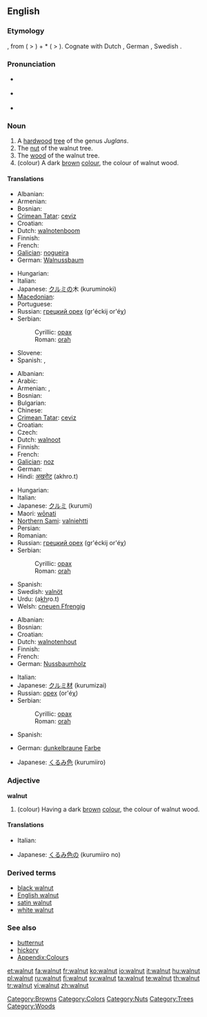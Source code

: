 {{wikipedia}}
{{wikibooks|Cookbook:Walnut|Walnut}}
==English==

===Etymology===
{{etyl|ang}} {{term|walhhnutu}}, from {{proto|Germanic|walhoz|Celt, Roman, foreigner}} ( > {{term|Welsh}}) + *{{term||hnut-}} ( > {{term|nut}}).  Cognate with Dutch {{term|walnoot}}, German {{term|Walnuss}}, Swedish {{term|valnöt}}.

===Pronunciation===
* {{a|US}} {{IPA|/ˈwɑlnət/}}
* {{a|UK}} {{IPA|/ˈwɔ:lnʌt/}}
* {{audio|en-us-walnut.ogg|Audio (US)}}

===Noun===
{{en-noun}}

# A [[hardwood]] [[tree]] of the genus ''Juglans''.
# The [[nut]] of the walnut tree.
# The [[wood]] of the walnut tree.
# (colour) A dark [[brown]] [[colour]], the colour of walnut wood.
#: {{colour panel|3E2A16}}

====Translations====
{{trans-top|tree}}
* Albanian: {{t+|sq|arrë|xs=Albanian}}
* Armenian: {{t-|hy|ընկուզենի|tr=ënkuzeni|sc=Armn|xs=Armenian}}
* Bosnian: {{t-|bs|orah|m}}
* [[Crimean Tatar]]: [[ceviz]]
* Croatian: {{t+|hr|orah|m|alt=òrah}}
* Dutch: [[walnotenboom]] {{m}}
* Finnish: {{t+|fi|pähkinäpuu}}
* French: {{t+|fr|noyer|m}}
* [[Galician]]: [[nogueira]] {{f}}
* German: [[Walnussbaum]] {{m}}
{{trans-mid}}
* Hungarian: {{t+|hu|diófa}}
* Italian: {{t+|it|noce|m}}
* Japanese: [[クルミ]]の木 (kuruminoki)
* [[Macedonian]]: {{t|mk|орев|m|tr=órev|sc=Cyrl|xs=Macedonian}}
* Portuguese: {{t+|pt|nogueira|f}}
* Russian: [[грецкий орех]] (gr'éckij or'éχ) {{m}}
* Serbian:
*: Cyrillic: [[орах#Serbian|орах]] {{m}}
*: Roman: [[orah#Serbian|orah]] {{m}}
* Slovene: {{t+|sl|oreh|m}}
* Spanish: {{t+|es|nogal|m}},  {{t-|es|noguera|f}}
{{trans-bottom}}

{{trans-top|nut}}
* Albanian: {{t+|sq|arrë|xs=Albanian}}
* Arabic: {{qualifier|collective}} {{t|ar|جوز|tr=jawz|sc=Arab}}
* Armenian: {{t-|hy|պոպոք|tr=popok'|sc=Armn|xs=Armenian}}, {{t-|hy|ընկույզ|tr=ënkuyz|sc=Armn|xs=Armenian}}
* Bosnian: {{t-|bs|orah|m}}
* Bulgarian: {{t-|bg|орех|m|sc=Cyrl}}
* Chinese: {{t|cmn|核桃|tr=hétao|sc=Hant|xs=Mandarin}}
* [[Crimean Tatar]]: [[ceviz]]
* Croatian: {{t+|hr|orah|m|alt=òrah}}
* Czech: {{t-|cs|vlašský ořech|m}}
* Dutch: [[walnoot]] {{m}}
* Finnish: {{t+|fi|pähkinä}}
* French: {{t+|fr|noix|f}}
* [[Galician]]: [[noz]] {{f}}
* German: {{t+|de|Walnuss|f}}
* Hindi: [[अखरोट]] (akhro.t) {{m}}
{{trans-mid}}
* Hungarian: {{t+|hu|dió}}
* Italian: {{t+|it|noce|f}}
* Japanese: [[クルミ]] (kurumi)
* Maori: [[wōnati]]
* [[Northern Sami]]: [[valniehtti]]
* Persian: {{t+|fa|گردو|sc=fa-Arab|xs=Persian}}
* Romanian: {{t-|ro|nucă|f}}
* Russian: [[грецкий орех]] (gr'éckij or'éχ) {{m}}
* Serbian:
*: Cyrillic: [[орах#Serbian|орах]] {{m}}
*: Roman: [[orah#Serbian|orah]] {{m}}
* Spanish: {{t+|es|nuez|f}}
* Swedish: [[valnöt]] {{c}}
* Urdu: {{ur-Arab|[[اخروٹ]]}} (a<u>kh</u>ro.t) {{m}}
* Welsh: [[cneuen Ffrengig]] {{f}}
{{trans-bottom}}

{{trans-top|wood}}
* Albanian: {{t+|sq|arrishtë|xs=Albanian}}
* Bosnian: {{t-|bs|orah|m}}
* Croatian: {{t-|hr|orahovina|f|alt=òrahovina}}
* Dutch: [[walnotenhout]] {{n}}
* Finnish: {{t+|fi|pähkinäpuu}}
* French: {{t+|fr|noyer|m}}
* German: [[Nussbaumholz]] {{n}}
{{trans-mid}}
* Italian: {{t+|it|noce|m}}
* Japanese: [[クルミ]][[材]] (kurumizai)
* Russian: [[орех]] (or'éχ) {{m}}
* Serbian:
*: Cyrillic: [[орах#Serbian|орах]] {{m}}
*: Roman: [[orah#Serbian|orah]] {{m}}
* Spanish: {{t+|es|nogal|m}}
{{trans-bottom}}

{{trans-top|colour}}
* German: [[dunkelbraun]]e [[Farbe]] {{f}}
{{trans-mid}}
* Japanese: [[くるみ]][[色]] (kurumiiro)
{{trans-bottom}}

===Adjective===
'''walnut'''

# (colour) Having a dark [[brown]] [[colour]], the colour of walnut wood.

====Translations====
{{trans-top|colour}}
* Italian: {{t+|it|noce}}
{{trans-mid}}
* Japanese: [[くるみ]][[色]]の (kurumiiro no)
{{trans-bottom}}

===Derived terms===
* [[black walnut]]
* [[English walnut]]
* [[satin walnut]]
* [[white walnut]]

===See also===
* [[butternut]]
* [[hickory]]
* [[Appendix:Colours]]

[[Category:Browns]]
[[Category:Colors]]
[[Category:Nuts]]
[[Category:Trees]]
[[Category:Woods]]

[[et:walnut]]
[[fa:walnut]]
[[fr:walnut]]
[[ko:walnut]]
[[io:walnut]]
[[it:walnut]]
[[hu:walnut]]
[[pl:walnut]]
[[ru:walnut]]
[[fi:walnut]]
[[sv:walnut]]
[[ta:walnut]]
[[te:walnut]]
[[th:walnut]]
[[tr:walnut]]
[[vi:walnut]]
[[zh:walnut]]